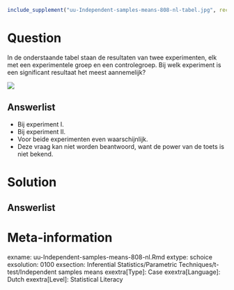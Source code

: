 ```{r, echo = FALSE, results = "hide"}
include_supplement("uu-Independent-samples-means-808-nl-tabel.jpg", recursive = TRUE)
```



Question
========
  
In de onderstaande tabel staan de resultaten van twee experimenten, elk met een experimentele groep en een controlegroep. Bij welk experiment is een significant resultaat het meest aannemelijk?

![](uu-Independent-samples-means-808-nl-tabel.jpg)
  
Answerlist
----------
* Bij experiment I. 
* Bij experiment II.  
* Voor beide experimenten even waarschijnlijk. 
* Deze vraag kan niet worden beantwoord, want de power van de toets is niet bekend.


Solution
========
  


Answerlist
----------



Meta-information
================
exname: uu-Independent-samples-means-808-nl.Rmd
extype: schoice
exsolution: 0100
exsection: Inferential Statistics/Parametric Techniques/t-test/Independent samples means
exextra[Type]: Case
exextra[Language]: Dutch
exextra[Level]: Statistical Literacy
